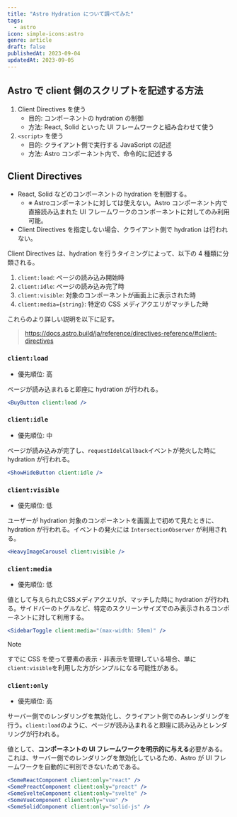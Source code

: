 ```yaml
---
title: "Astro Hydration について調べてみた"
tags:
  - astro
icon: simple-icons:astro
genre: article
draft: false
publishedAt: 2023-09-04
updatedAt: 2023-09-05
---
```


## Astro で client 側のスクリプトを記述する方法

1. Client Directives を使う
   - 目的: コンポーネントの hydration の制御
   - 方法: React, Solid といった UI フレームワークと組み合わせて使う
2. `<script>` を使う
   - 目的: クライアント側で実行する JavaScript の記述
   - 方法: Astro コンポーネント内で、命令的に記述する

## Client Directives

- React, Solid などのコンポーネントの hydration を制御する。
  - ※ Astroコンポーネントに対しては使えない。Astro コンポーネント内で直接読み込まれた UI フレームワークのコンポーネントに対してのみ利用可能。
- Client Directives を指定しない場合、クライアント側で hydration は行われない。

Client Directives は、hydration を行うタイミングによって、以下の 4 種類に分類される。

1. `client:load`: ページの読み込み開始時
2. `client:idle`: ページの読み込み完了時
3. `client:visible`: 対象のコンポーネントが画面上に表示された時
4. `client:media={string}`: 特定の CSS メディアクエリがマッチした時

これらのより詳しい説明を以下に記す。

> https://docs.astro.build/ja/reference/directives-reference/#client-directives

### `client:load`

- 優先順位: 高

ページが読み込まれると即座に hydration が行われる。

```jsx
<BuyButton client:load />
```

### `client:idle`

- 優先順位: 中

ページが読み込みが完了し、`requestIdelCallback`イベントが発火した時に hydration が行われる。

```jsx
<ShowHideButton client:idle />
```

### `client:visible`

- 優先順位: 低

ユーザーが hydration 対象のコンポーネントを画面上で初めて見たときに、hydration が行われる。イベントの発火には `IntersectionObserver` が利用される。

```jsx
<HeavyImageCarousel client:visible />
```

### `client:media`

- 優先順位: 低

値として与えられたCSSメディアクエリが、マッチした時に hydration が行われる。サイドバーのトグルなど、特定のスクリーンサイズでのみ表示されるコンポーネントに対して利用する。

```jsx
<SidebarToggle client:media="(max-width: 50em)" />
```

> [!note]
> すでに CSS を使って要素の表示・非表示を管理している場合、単に`client:visible`を利用した方がシンプルになる可能性がある。

### `client:only`

- 優先順位: 高

サーバー側でのレンダリングを無効化し、クライアント側でのみレンダリングを行う。`client:load`のように、ページが読み込まれると即座に読み込みとレンダリングが行われる。

値として、**コンポーネントの UI フレームワークを明示的に与える**必要がある。これは、サーバー側でのレンダリングを無効化しているため、Astro が UI フレームワークを自動的に判別できないためである。

```jsx
<SomeReactComponent client:only="react" />
<SomePreactComponent client:only="preact" />
<SomeSvelteComponent client:only="svelte" />
<SomeVueComponent client:only="vue" />
<SomeSolidComponent client:only="solid-js" />
```

